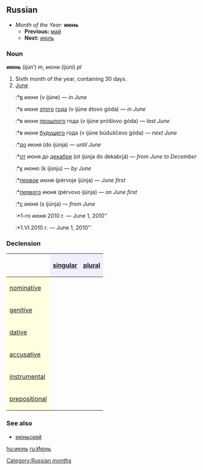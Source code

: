 [[Category:Russian months]]
==Russian==
*''Month of the Year:'' '''июнь'''
**'''Previous:''' [[май]]
**'''Next:''' [[июль]]

===Noun===
'''июнь''' (ijún’) ''m'', июни (ijúni) ''pl''

#Sixth month of the year, containing 30 days.
#[[June]]
#:*[[в]] июне (v ijúne) — ''in June''
#:*в июне [[этот|этого]] [[год|года]] (v ijúne étovo góda) — ''in June''
#:*в июне [[прошлый|прошлого]] года (v ijúne próšlovo góda) — ''last June''
#:*в июне [[будущий|будущего]] года (v ijúne búduščevo góda) — ''next June''
#:*[[до]] июня (do ijúnja) — ''until June''
#:*[[от]] июня до [[декабрь|декабря]] (ot ijúnja do dekabrjá) — ''from June to December''
#:*[[к]] июню (k ijúnju) — ''by June''
#:*[[первый|первое]] июня (pérvoje ijúnja) — ''June first''
#:*[[первый|первого]] июня (pérvovo ijúnja) — ''on June first''
#:*[[с]] июня (s ijúnja) — ''from June''
#:*1-го июня 2010 г. — June 1, 2010''
#:*1.VI.2010 г. — June 1, 2010''

===Declension===
{| border="1" cellpadding="4" cellspacing="0"
!
! style="background-color: #EFEFFF" align="center"|[[singular]]
! style="background-color: #EFEFFF" align="center"|[[plural]]
|-
! style="background-color: #FFFFE0" align="left"|[[nominative case|nominative]]
| align="center"|{{RUchar|ию́нь}}
| align="center"|{{RUchar|ию́ни}}
|-
! style="background-color: #FFFFE0" align="left"|[[genitive case|genitive]]
| align="center"|{{RUchar|ию́ня}}
| align="center"|{{RUchar|ию́ней}}
|-
! style="background-color: #FFFFE0" align="left"|[[dative case|dative]]
| align="center"|{{RUchar|ию́ню}}
| align="center"|{{RUchar|ию́ням}}
|-
! style="background-color: #FFFFE0" align="left"|[[accusative case|accusative]]
| align="center"|{{RUchar|ию́нь}}
| align="center"|{{RUchar|ию́ни}}
|-
! style="background-color: #FFFFE0" align="left"|[[instrumental case|instrumental]]
| align="center"|{{RUchar|ию́нем}}
| align="center"|{{RUchar|ию́нями}}
|-
! style="background-color: #FFFFE0" align="left"|[[prepositional case|prepositional]]
| align="center"|{{RUchar|об ию́не}}
| align="center"|{{RUchar|об ию́нях}}
|}

===See also===
*[[июньский]]

[[hu:июнь]]
[[ru:Июнь]]